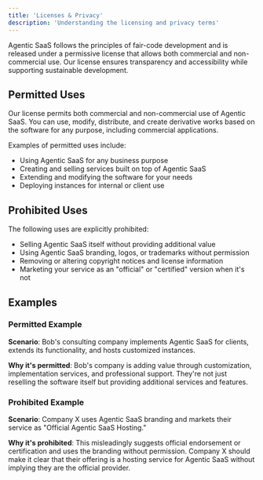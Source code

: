 ```yaml
---
title: 'Licenses & Privacy'
description: 'Understanding the licensing and privacy terms'
---
```


Agentic SaaS follows the principles of fair-code development and is released under a permissive license that allows both commercial and non-commercial use. Our license ensures transparency and accessibility while supporting sustainable development.

## Permitted Uses

Our license permits both commercial and non-commercial use of Agentic SaaS. You can use, modify, distribute, and create derivative works based on the software for any purpose, including commercial applications.

Examples of permitted uses include:
- Using Agentic SaaS for any business purpose
- Creating and selling services built on top of Agentic SaaS
- Extending and modifying the software for your needs
- Deploying instances for internal or client use

## Prohibited Uses

The following uses are explicitly prohibited:
- Selling Agentic SaaS itself without providing additional value
- Using Agentic SaaS branding, logos, or trademarks without permission
- Removing or altering copyright notices and license information
- Marketing your service as an "official" or "certified" version when it's not

## Examples

### Permitted Example

**Scenario**: Bob's consulting company implements Agentic SaaS for clients, extends its functionality, and hosts customized instances.

**Why it's permitted**: Bob's company is adding value through customization, implementation services, and professional support. They're not just reselling the software itself but providing additional services and features.

### Prohibited Example

**Scenario**: Company X uses Agentic SaaS branding and markets their service as "Official Agentic SaaS Hosting."

**Why it's prohibited**: This misleadingly suggests official endorsement or certification and uses the branding without permission. Company X should make it clear that their offering is a hosting service for Agentic SaaS without implying they are the official provider. 